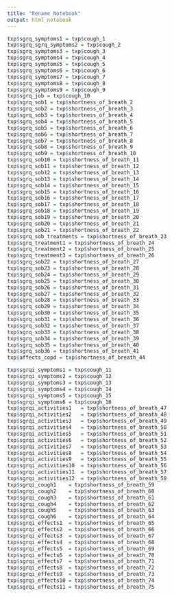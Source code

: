 ```yaml
---
title: "Rename Notebook"
output: html_notebook
---
```


```r
txp$sgrq_symptoms1 = txp$cough_1
txp$sgrq_sgrq_symptoms2 = txp$cough_2
txp$sgrq_symptoms3 = txp$cough_3
txp$sgrq_symptoms4 = txp$cough_4
txp$sgrq_symptoms5 = txp$cough_5
txp$sgrq_symptoms6 = txp$cough_6
txp$sgrq_symptoms7 = txp$cough_7
txp$sgrq_symptoms8 = txp$cough_8
txp$sgrq_symptoms9 = txp$cough_9
txp$sgrq_job = txp$cough_10
txp$sgrq_sob1 = txp$shortness_of_breath_2
txp$sgrq_sob2 = txp$shortness_of_breath_3
txp$sgrq_sob3 = txp$shortness_of_breath_4
txp$sgrq_sob4 = txp$shortness_of_breath_5
txp$sgrq_sob5 = txp$shortness_of_breath_6
txp$sgrq_sob6 = txp$shortness_of_breath_7
txp$sgrq_sob7 = txp$shortness_of_breath_8
txp$sgrq_sob8 = txp$shortness_of_breath_9
txp$sgrq_sob9 = txp$shortness_of_breath_10
txp$sgrq_sob10 = txp$shortness_of_breath_11
txp$sgrq_sob11 = txp$shortness_of_breath_12
txp$sgrq_sob12 = txp$shortness_of_breath_13
txp$sgrq_sob13 = txp$shortness_of_breath_14
txp$sgrq_sob14 = txp$shortness_of_breath_15
txp$sgrq_sob15 = txp$shortness_of_breath_16
txp$sgrq_sob16 = txp$shortness_of_breath_17
txp$sgrq_sob17 = txp$shortness_of_breath_18
txp$sgrq_sob18 = txp$shortness_of_breath_19
txp$sgrq_sob19 = txp$shortness_of_breath_20
txp$sgrq_sob20 = txp$shortness_of_breath_21
txp$sgrq_sob21 = txp$shortness_of_breath_22
txp$sgrq_sob_treatments = txp$shortness_of_breath_23
txp$sgrq_treatment1 = txp$shortness_of_breath_24
txp$sgrq_treatment2 = txp$shortness_of_breath_25
txp$sgrq_treatment3 = txp$shortness_of_breath_26
txp$sgrq_sob22 = txp$shortness_of_breath_27
txp$sgrq_sob23 = txp$shortness_of_breath_28
txp$sgrq_sob24 = txp$shortness_of_breath_29
txp$sgrq_sob25 = txp$shortness_of_breath_30
txp$sgrq_sob26 = txp$shortness_of_breath_31
txp$sgrq_sob27 = txp$shortness_of_breath_32
txp$sgrq_sob28 = txp$shortness_of_breath_33
txp$sgrq_sob29 = txp$shortness_of_breath_34
txp$sgrq_sob30 = txp$shortness_of_breath_35
txp$sgrq_sob31 = txp$shortness_of_breath_36
txp$sgrq_sob32 = txp$shortness_of_breath_37
txp$sgrq_sob33 = txp$shortness_of_breath_38
txp$sgrq_sob34 = txp$shortness_of_breath_39
txp$sgrq_sob35 = txp$shortness_of_breath_40
txp$sgrq_sob36 = txp$shortness_of_breath_41
txp$affects_copd = txp$shortness_of_breath_44
```

```r
txp$sgrqi_symptoms1	= txp$cough_11
txp$sgrqi_symptoms2	= txp$cough_12
txp$sgrqi_symptoms3	= txp$cough_13
txp$sgrqi_symptoms4	= txp$cough_14
txp$sgrqi_symptoms5	= txp$cough_15	
txp$sgrqi_symptoms6	= txp$cough_16	
txp$sgrqi_activities1	= txp$shortness_of_breath_47
txp$sgrqi_activities2	= txp$shortness_of_breath_48
txp$sgrqi_activities3	= txp$shortness_of_breath_49
txp$sgrqi_activities4	= txp$shortness_of_breath_50
txp$sgrqi_activities5	= txp$shortness_of_breath_51
txp$sgrqi_activities6	= txp$shortness_of_breath_52
txp$sgrqi_activities7	= txp$shortness_of_breath_53
txp$sgrqi_activities8	= txp$shortness_of_breath_54
txp$sgrqi_activities9	= txp$shortness_of_breath_55
txp$sgrqi_activities10	= txp$shortness_of_breath_56
txp$sgrqi_activities11	= txp$shortness_of_breath_57
txp$sgrqi_activities12	= txp$shortness_of_breath_58	
txp$sgrqi_cough1	= txp$shortness_of_breath_59
txp$sgrqi_cough2	= txp$shortness_of_breath_60
txp$sgrqi_cough3	= txp$shortness_of_breath_61
txp$sgrqi_cough4	= txp$shortness_of_breath_62
txp$sgrqi_cough5	= txp$shortness_of_breath_63
txp$sgrqi_cough6	= txp$shortness_of_breath_64
txp$sgrqi_effects1	= txp$shortness_of_breath_65
txp$sgrqi_effects2	= txp$shortness_of_breath_66
txp$sgrqi_effects3	= txp$shortness_of_breath_67
txp$sgrqi_effects4	= txp$shortness_of_breath_68
txp$sgrqi_effects5	= txp$shortness_of_breath_69
txp$sgrqi_effects6	= txp$shortness_of_breath_70
txp$sgrqi_effects7	= txp$shortness_of_breath_71
txp$sgrqi_effects8	= txp$shortness_of_breath_72
txp$sgrqi_effects9	= txp$shortness_of_breath_73
txp$sgrqi_effects10	= txp$shortness_of_breath_74
txp$sgrqi_effects11	= txp$shortness_of_breath_75
```


